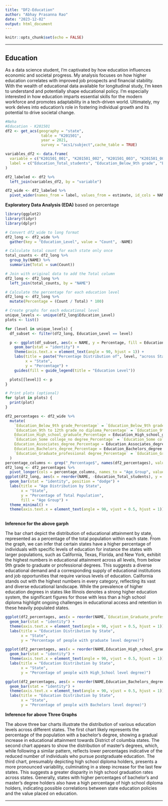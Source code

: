 ```yaml
---
title: "DF2-Education"
author: "Abhay Prasanna Rao"
date: "2023-12-02"
output: html_document
---
```


```r
knitr::opts_chunk$set(echo = FALSE)
```

------------------------------------------------------------------------

## Education

As a data science student, I'm captivated by how education influences economic and societal progress. My analysis focuses on how higher education correlates with improved job prospects and financial stability. With the wealth of educational data available for longitudinal study, I'm keen to understand and potentially shape educational policy. I'm especially interested in how education imparts essential skills for the modern workforce and promotes adaptability in a tech-driven world. Ultimately, my work delves into education's role in fostering individual growth and its potential to drive societal change.

```r
#Neha
#Education - K201501
df2 <- get_acs(geography = "state", 
                table = "K201501", 
                year = 2021, 
                survey = "acs1/subject",cache_table = TRUE)

variables_df2 <- data.frame(
  variable = c("K201501_001", "K201501_002", "K201501_003", "K201501_004", "K201501_005", "K201501_006", "K201501_007", "K201501_008"),
  label = c("Education_Total_students", "Education_Below_9th grade", "Education_9th to 12th grade_no diploma", "Education_High_school_graduate", "Education_Some college_no degree", "Education_Associates_degree", "Education_Bachelors_degree", "Education_Graduate_professional degree")
)

df2_labeled <- df2 %>%
  left_join(variables_df2, by = "variable")

df2_wide <- df2_labeled %>%
  pivot_wider(names_from = label, values_from = estimate, id_cols = NAME)
```

**Exploratory Data Analysis (EDA)** based on percentage

```r
library(ggplot2)
library(tidyr)
library(dplyr)

# Convert df2_wide to long format
df2_long <- df2_wide %>%
  gather(key = "Education_Level", value = "Count", -NAME)

# Calculate total count for each state only once
total_counts <- df2_long %>%
  group_by(NAME) %>%
  summarize(Total = sum(Count)) 

# Join with original data to add the Total column
df2_long <- df2_long %>%
  left_join(total_counts, by = "NAME")

# Calculate the percentage for each education level
df2_long <- df2_long %>%
  mutate(Percentage = (Count / Total) * 100)

# Create graphs for each educational level
unique_levels <- unique(df2_long$Education_Level)
plots <- list()

for (level in unique_levels) {
  df_subset <- filter(df2_long, Education_Level == level)

  p <- ggplot(df_subset, aes(x = NAME, y = Percentage, fill = Education_Level)) +
    geom_bar(stat = "identity") +
    theme(axis.text.x = element_text(angle = 90, hjust = 1)) +
    labs(title = paste("Percentage Distribution of", level, "across States"), 
         x = "State", 
         y = "Percentage") +
    guides(fill = guide_legend(title = "Education Level"))

  plots[[level]] <- p
}

# Print plots (optional)
for (plot in plots) {
  print(plot)
}

```

```r
df2_percentages <- df2_wide %>%
  mutate(
    `Education_Below_9th grade_Percentage` = `Education_Below_9th grade` / Education_Total_students * 100,
    `Education_9th to 12th grade_no diploma_Percentage` = `Education_9th to 12th grade_no diploma` / Education_Total_students * 100,
    Education_High_school_graduate_Percentage = Education_High_school_graduate / Education_Total_students * 100,
    `Education_Some college_no degree_Percentage` = `Education_Some college_no degree` / Education_Total_students * 100,
    Education_Associates_degree_Percentage = Education_Associates_degree / Education_Total_students * 100,
    Education_Bachelors_degree_Percentage = Education_Bachelors_degree / Education_Total_students * 100,
    `Education_Graduate_professional degree_Percentage` = `Education_Graduate_professional degree` / Education_Total_students * 100
  )
percentage_columns <- grep("_Percentage$", names(df2_percentages), value = TRUE)
df2_long <- df2_percentages %>%
  pivot_longer(cols = percentage_columns, names_to = "Age_Group", values_to = "Percentage")
ggplot(df2_long, aes(x = reorder(NAME, -Education_Total_students), y = Percentage, fill = Age_Group)) +
  geom_bar(stat = "identity", position = "dodge") +
  labs(title = "Age Distribution by State",
       x = "State",
       y = "Percentage of Total Population",
       fill = "Age Group") +
  theme_minimal() +
  theme(axis.text.x = element_text(angle = 90, vjust = 0.5, hjust = 1)) 
 
```
**Inference for the above garph**

The bar chart depict the distribution of educational attainment by state, represented as a percentage of the total population within each state. From the graph, we can infer that certain states have a higher percentage of individuals with specific levels of education for instance the states with larger populations, such as California, Texas, Florida, and New York, exhibit the highest numbers in educational attainment across all levels, from below 9th grade to graduate or professional degrees. 
This suggests a diverse educational demand and a corresponding supply of educational institutions and job opportunities that require various levels of education. California stands out with the highest numbers in every category, reflecting its vast and diverse educational landscape. While the prevalence of higher education degrees in states like Illinois denotes a strong higher education system, the significant figures for those with less than a high school diploma highlight ongoing challenges in educational access and retention in these heavily populated states.


```r
ggplot(df2_percentages, aes(x = reorder(NAME,`Education_Graduate_professional degree_Percentage`, mean), y = `Education_Graduate_professional degree_Percentage`)) +
  geom_bar(stat = "identity") +
  theme(axis.text.x = element_text(angle = 90, vjust = 0.5, hjust = 1)) +
  labs(title = "Education Distribution by State",
       x = "State",
       y = "Percentage of people with graduate level degree)")

```
```r
ggplot(df2_percentages, aes(x = reorder(NAME,Education_High_school_graduate_Percentage, mean), y = Education_High_school_graduate_Percentage)) +
  geom_bar(stat = "identity") +
  theme(axis.text.x = element_text(angle = 90, vjust = 0.5, hjust = 1)) +
  labs(title = "Education Distribution by State",
       x = "State",
       y = "Percentage of people with High_School level degree)")


```
```r
ggplot(df2_percentages, aes(x = reorder(NAME,Education_Bachelors_degree_Percentage, mean), y = Education_Bachelors_degree_Percentage)) +
  geom_bar(stat = "identity") +
  theme(axis.text.x = element_text(angle = 90, vjust = 0.5, hjust = 1)) +
  labs(title = "Education Distribution by State",
       x = "State",
       y = "Percentage of people with Bachelors level degree)")

```
**Inference for above Three Graphs**

The above three bar charts illustrate the distribution of various education levels across different states. The first chart likely represents the percentage of the population with a bachelor's degree, showing a gradual increase in educational attainment towards District of columbia states. The second chart appears to show the distribution of master's degrees, which, while following a similar pattern, reflects lower percentages indicative of the reduced number of individuals who pursue postgraduate education. The third chart, presumably depicting high school diploma holders, presents a more pronounced variability, culminating in a steep increase for the last few states. This suggests a greater disparity in high school graduation rates across states. Generally, states with higher percentages of bachelor's and master's degree holders also have a high percentage of high school diploma holders, indicating possible correlations between state education policies and the value placed on education.

------------------------------------------------------------------------